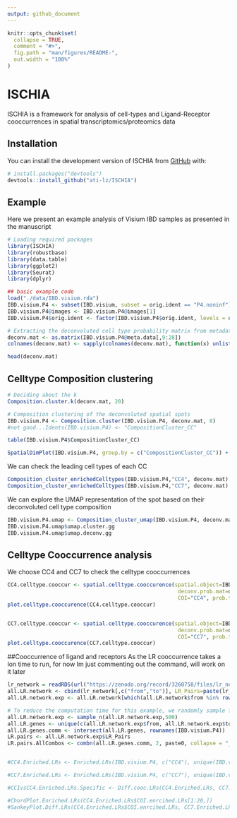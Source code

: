 ```yaml
---
output: github_document
---
```


<!-- README.md is generated from README.Rmd. Please edit that file -->

```r
knitr::opts_chunk$set(
  collapse = TRUE,
  comment = "#>",
  fig.path = "man/figures/README-",
  out.width = "100%"
)
```

# ISCHIA

<!-- badges: start -->
<!-- badges: end -->

ISCHIA is a framework for analysis of cell-types and Ligand-Receptor cooccurrences in spatial transcriptomics/proteomics data

## Installation

You can install the development version of ISCHIA from [GitHub](https://github.com/) with:

``` r
# install.packages("devtools")
devtools::install_github("ati-lz/ISCHIA")
```

## Example

Here we present an example analysis of Visium IBD samples as presented in the manuscript

```r

# Loading required packages
library(ISCHIA)
library(robustbase)
library(data.table)
library(ggplot2)
library(Seurat)
library(dplyr)

```


```r

## basic example code
load("./data/IBD.visium.rda")
IBD.visium.P4 <- subset(IBD.visium, subset = orig.ident == "P4.noninf")
IBD.visium.P4@images <- IBD.visium.P4@images[1]
IBD.visium.P4$orig.ident <- factor(IBD.visium.P4$orig.ident, levels = unique(IBD.visium.P4$orig.ident))

# Extracting the deconvoluted cell type probability matrix from metadata
deconv.mat <- as.matrix(IBD.visium.P4@meta.data[,9:28])
colnames(deconv.mat) <- sapply(colnames(deconv.mat), function(x) unlist(strsplit(x, split = "_"))[2])

head(deconv.mat)

```

## Celltype Composition clustering

```r

# Deciding about the k
Composition.cluster.k(deconv.mat, 20)

# Composition clustering of the deconvoluted spatial spots
IBD.visium.P4 <- Composition.cluster(IBD.visium.P4, deconv.mat, 8)
#not good...Idents(IBD.visium.P4) <- "CompositionCluster_CC"

table(IBD.visium.P4$CompositionCluster_CC)

SpatialDimPlot(IBD.visium.P4, group.by = c("CompositionCluster_CC")) + scale_fill_manual(values = c("cyan", "orange", "purple","green","yellow","blue", "red","black"))

```
We can check the leading cell types of each CC

```r
Composition_cluster_enrichedCelltypes(IBD.visium.P4,"CC4", deconv.mat)
Composition_cluster_enrichedCelltypes(IBD.visium.P4,"CC7", deconv.mat)


```
We can explore the UMAP representation of the spot based on their deconvoluted cell type composition

```r
IBD.visium.P4.umap <- Composition_cluster_umap(IBD.visium.P4, deconv.mat)
IBD.visium.P4.umap$umap.cluster.gg
IBD.visium.P4.umap$umap.deconv.gg

```

## Celltype Cooccurrence analysis
We choose CC4 and CC7 to check the celltype cooccurrences

```r
CC4.celltype.cooccur <- spatial.celltype.cooccurence(spatial.object=IBD.visium.P4,
                                                      deconv.prob.mat=deconv.mat,
                                                      COI="CC4", prob.th= 0.05, Condition=unique(IBD.visium.P4$orig.ident))
plot.celltype.cooccurence(CC4.celltype.cooccur)


CC7.celltype.cooccur <- spatial.celltype.cooccurence(spatial.object=IBD.visium.P4,
                                                      deconv.prob.mat=deconv.mat,
                                                      COI="CC7", prob.th= 0.05, Condition=unique(IBD.visium.P4$orig.ident))
plot.celltype.cooccurence(CC7.celltype.cooccur)

```

##Cooccurrence of ligand and receptors
As the LR cooccurrence takes a lon time to run, for now Im just commenting out the command, will work on it later

```r
lr_network = readRDS(url("https://zenodo.org/record/3260758/files/lr_network.rds"))
all.LR.network <- cbind(lr_network[,c("from","to")], LR_Pairs=paste(lr_network$from, lr_network$to, sep = "_"))
all.LR.network.exp <- all.LR.network[which(all.LR.network$from %in% rownames(IBD.visium.P4) & all.LR.network$to %in% rownames(IBD.visium.P4)),]

# To reduce the computation time for this example, we randomly sample from the whole dataset of LR interactions
all.LR.network.exp <- sample_n(all.LR.network.exp,500)
all.LR.genes <- unique(c(all.LR.network.exp$from, all.LR.network.exp$to))
all.LR.genes.comm <- intersect(all.LR.genes, rownames(IBD.visium.P4))
LR.pairs <- all.LR.network.exp$LR_Pairs
LR.pairs.AllCombos <- combn(all.LR.genes.comm, 2, paste0, collapse = "_")


#CC4.Enriched.LRs <- Enriched.LRs(IBD.visium.P4, c("CC4"), unique(IBD.visium.P4$orig.ident), all.LR.genes.comm, LR.pairs, 1, 0.2)

#CC7.Enriched.LRs <- Enriched.LRs(IBD.visium.P4, c("CC7"), unique(IBD.visium.P4$orig.ident), all.LR.genes.comm, LR.pairs, 1, 0.2)

#CC1vsCC4.Enriched.LRs.Specific <- Diff.cooc.LRs(CC4.Enriched.LRs, CC7.Enriched.LRs, 0.05, 0.1)

#ChordPlot.Enriched.LRs(CC4.Enriched.LRs$COI.enrcihed.LRs[1:20,])
#SankeyPlot.Diff.LRs(CC4.Enriched.LRs$COI.enrcihed.LRs, CC7.Enriched.LRs$COI.enrcihed.LRs)

```
